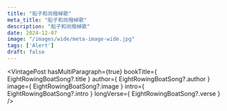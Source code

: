 ```yaml
---
title: "船子和尚撥棹歌"
meta_title: "船子和尚撥棹歌"
description: "船子和尚撥棹歌"
date: 2024-12-07
image: "/images/wide/meta-image-wide.jpg"
tags: ['Alert']
draft: false
---
```



<div style="width: 50%; margin: auto">
  <Youtube client:load id={EightRowingBoatSong?.youtubeId} title={EightRowingBoatSong?.title} />
</div>

<VintagePost
  hasMultiParagraph={true}
  bookTitle={ EightRowingBoatSong?.title }
  author={ EightRowingBoatSong?.author }
  image={ EightRowingBoatSong?.image }
  intro={ EightRowingBoatSong?.intro }
  longVerse={ EightRowingBoatSong?.verse }
/>
